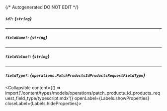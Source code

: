{/* Autogenerated DO NOT EDIT  */}

##### `id?`: *{`string`}*

---
##### `fieldName?`: *{`string`}*

---
##### `fieldValue?`: *{`string`}*

---
##### `fieldType?`: *{`operations.PatchProductsIdProductsRequestFieldType`}*
<Collapsible content={() => import('/content/types/models/operations/patch_products_id_products_request_field_type/typescript.mdx')} openLabel={Labels.showProperties} closeLabel={Labels.hideProperties}>
</Collapsible>


